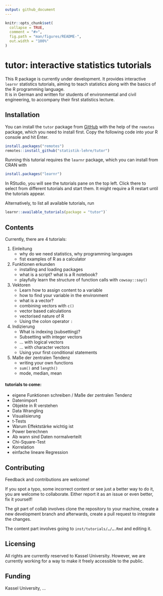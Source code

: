 ```yaml
---
output: github_document
---
```


<!-- README.md is generated from README.Rmd. Please edit that file -->

```r
knitr::opts_chunk$set(
  collapse = TRUE,
  comment = "#>",
  fig.path = "man/figures/README-",
  out.width = "100%"
)
```

# tutor: interactive statistics tutorials

<!-- badges: start -->

<!-- badges: end -->

This R package is currently under development.
It provides interactive `learnr` statistics 
tutorials, aiming to teach 
statistics along with the basics of the R programming language.  
It is in German and written for students of environmental and civil engineering,
to accompany their first statistics lecture. 

## Installation

You can install the `tutor` package from [GitHub](https://github.com/) with 
the help of the `remotes` package, which you need to install first. 
Copy the following code into your R console and hit Enter. 

``` r
install.packages("remotes")
remotes::install_github("statistik-lehre/tutor")
```

Running this tutorial requires the `learnr` package, which you can install 
from CRAN with

```r
install.packages("learnr")
```

In RStudio, you will see the tutorials pane on the top left. Click there to
select from different tutorials and start them. 
It might require a R restart until the tutorials appear. 

Alternatively, to list all available tutorials, run

``` r
learnr::available_tutorials(package = "tutor")`
```
## Contents
Currently, there are 4 tutorials:

1. Einleitung
   - why do we need statistics, why programming languages
   - fist examples of R as a calculator

1. Funktionen erkunden
   - installing and loading packages
   - what is a script? what is a R notebook?
   - playfully learn the structure of function calls with `cowsay::say()`
   

1. Vektoren
   - Learn how to assign content to a variable
   - how to find your variable in the environment
   - what is a vector?
   - combining vectors with `c()`
   - vector based calculations
   - vectorised nature of R 
   - Using the colon operator `:`

1. Indizierung
   - What is indexing (subsetting)?
   - Subsetting with integer vectors
   - … with logical vectors
   - … with character vectors
   - Using your first conditional statements

1. Maße der zentralen Tendenz
   - writing your own functions
   - `sum()` and `length()`
   - mode, median, mean


#### tutorials to come:

- eigene Funktionen schreiben / Maße der zentralen Tendenz
- Datenimport
- Objekte in R verstehen 
- Data Wrangling
- Visualisierung
- t-Tests
- Warum Effektstärke wichtig ist
- Power berechnen
- Ab wann sind Daten normalverteilt
- Chi-Square-Test
- Korrelation
- einfache lineare Regression


## Contributing

Feedback and contributions are welcome!

If you spot a typo, some incorrect content or see just a better way to do it, you
are welcome to collaborate. Either report it as an issue or even better, fix it
yourself!

The git part of collab involves clone the repository to your machine, create a new development branch
and afterwards, create a pull request to integrate the changes. 

The content part involves going to `inst/tutorials/…/….Rmd` and editing it. 

## Licensing

All rights are currently reserved to Kassel University. However, we are currently
working for a way to make it freely accessible to the public. 

## Funding

Kassel University, …